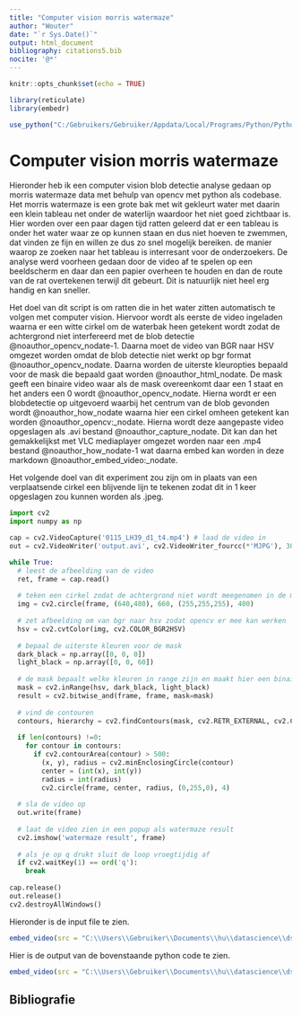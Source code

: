 ```yaml
---
title: "Computer vision morris watermaze"
author: "Wouter"
date: "`r Sys.Date()`"
output: html_document
bibliography: citations5.bib
nocite: '@*'
---
```


```r
knitr::opts_chunk$set(echo = TRUE)

library(reticulate)
library(embedr)

use_python("C:/Gebruikers/Gebruiker/Appdata/Local/Programs/Python/Python310/python.exe", required = TRUE)
```

# Computer vision morris watermaze

Hieronder heb ik een computer vision blob detectie analyse gedaan op morris watermaze data met behulp van opencv met python als codebase. Het morris watermaze is een grote bak met wit gekleurt water met daarin een klein tableau net onder de waterlijn waardoor het niet goed zichtbaar is. Hier worden over een paar dagen tijd ratten geleerd dat er een tableau is onder het water waar ze op kunnen staan en dus niet hoeven te zwemmen, dat vinden ze fijn en willen ze dus zo snel mogelijk bereiken. de manier waarop ze zoeken naar het tableau is interresant voor de onderzoekers. De analyse werd voorheen gedaan door de video af te spelen op een beeldscherm en daar dan een papier overheen te houden en dan de route van de rat overtekenen terwijl dit gebeurt. Dit is natuurlijk niet heel erg handig en kan sneller. 

Het doel van dit script is om ratten die in het water zitten automatisch te volgen met computer vision. Hiervoor wordt als eerste de video ingeladen waarna er een witte cirkel om de waterbak heen getekent wordt zodat de achtergrond niet interfereerd met de blob detectie @noauthor_opencv_nodate-1. Daarna moet de video van BGR naar HSV omgezet worden omdat de blob detectie niet werkt op bgr format @noauthor_opencv_nodate. Daarna worden de uiterste kleuropties bepaald voor de mask die bepaald gaat worden @noauthor_html_nodate. De mask geeft een binaire video waar als de mask overeenkomt daar een 1 staat en het anders een 0 wordt @noauthor_opencv_nodate. Hierna wordt er een blobdetectie op uitgevoerd waarbij het centrum van de blob gevonden wordt @noauthor_how_nodate waarna hier een cirkel omheen getekent kan worden @noauthor_opencv:_nodate. Hierna wordt deze aangepaste video opgeslagen als .avi bestand @noauthor_capture_nodate. Dit kan dan het gemakkelijkst met VLC mediaplayer omgezet worden naar een .mp4 bestand @noauthor_how_nodate-1 wat daarna embed kan worden in deze markdown @noauthor_embed_video:_nodate. 

Het volgende doel van dit experiment zou zijn om in plaats van een verplaatsende cirkel een blijvende lijn te tekenen zodat dit in 1 keer opgeslagen zou kunnen worden als .jpeg. 

```python
import cv2
import numpy as np

cap = cv2.VideoCapture('0115_LH39_d1_t4.mp4') # laad de video in 
out = cv2.VideoWriter('output.avi', cv2.VideoWriter_fourcc(*'MJPG'), 30.0, (int(cap.get(3)), int(cap.get(4))))

while True:
  # leest de afbeelding van de video
  ret, frame = cap.read() 
  
  # teken een cirkel zodat de achtergrond niet wordt meegenomen in de mask
  img = cv2.circle(frame, (640,480), 660, (255,255,255), 400) 
  
  # zet afbeelding om van bgr naar hsv zodat opencv er mee kan werken
  hsv = cv2.cvtColor(img, cv2.COLOR_BGR2HSV) 
  
  # bepaal de uiterste kleuren voor de mask
  dark_black = np.array([0, 0, 0]) 
  light_black = np.array([0, 0, 60])
  
  # de mask bepaalt welke kleuren in range zijn en maakt hier een binaire afbeelding van
  mask = cv2.inRange(hsv, dark_black, light_black)
  result = cv2.bitwise_and(frame, frame, mask=mask)
  
  # vind de contouren
  contours, hierarchy = cv2.findContours(mask, cv2.RETR_EXTERNAL, cv2.CHAIN_APPROX_SIMPLE)
  
  if len(contours) !=0:
    for contour in contours: 
      if cv2.contourArea(contour) > 500: 
        (x, y), radius = cv2.minEnclosingCircle(contour) 
        center = (int(x), int(y)) 
        radius = int(radius) 
        cv2.circle(frame, center, radius, (0,255,0), 4)
  
  # sla de video op
  out.write(frame)
  
  # laat de video zien in een popup als watermaze result
  cv2.imshow('watermaze result', frame) 
  
  # als je op q drukt sluit de loop vroegtijdig af
  if cv2.waitKey(1) == ord('q'): 
    break
    
cap.release() 
out.release()
cv2.destroyAllWindows() 
```

Hieronder is de input file te zien. 

```r
embed_video(src = "C:\\Users\\Gebruiker\\Documents\\hu\\datascience\\dsfb2\\Portfolio\\open_assignment\\0115_LH39_d1_t4.mp4", type = c("mp4"), width = "640", height = "480", attribute = c("controls", "autoplay"))
```

Hier is de output van de bovenstaande python code te zien. 

```r
embed_video(src = "C:\\Users\\Gebruiker\\Documents\\hu\\datascience\\dsfb2\\Portfolio\\open_assignment\\correcteOutput.mp4", type = c("mp4"), width = "640", height = "480", attribute = c("controls", "autoplay"))
```

## Bibliografie